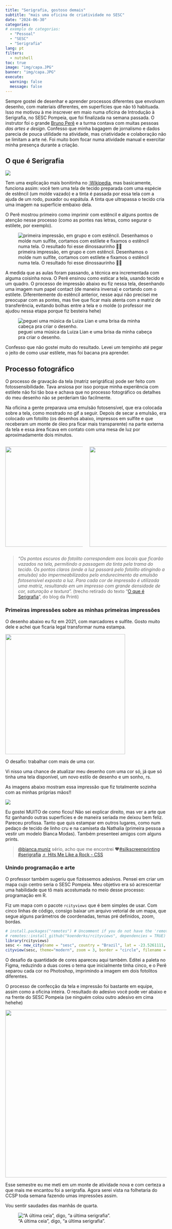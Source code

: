 ```yaml
---
title: "Serigrafia, gostoso demais"
subtitle: "mais uma oficina de criatividade no SESC"
date: "2024-06-30"
categories: 
# exemplo de categorias:
  - "Pessoal"
  - "SESC"
  - "Serigrafia"
lang: pt
filters:
  - nutshell
toc: true 
image: "img/capa.JPG"
banner: "img/capa.JPG"
execute: 
  warning: false
  message: false
---
```


Sempre gostei de desenhar e aprender processos diferentes que envolvam desenho, com materiais diferentes, em superfícies que não tô habituada. Isso me motivou à me inscrever em maio numa oficina de Introdução à Serigrafia, no SESC Pompeia, que foi finalizada na semana passada. O instrutor foi o grande [Bruno Perê](https://www.instagram.com/perepecias/) e a turma contava com muitas pessoas *das artes e design*. Confesso que minha bagagem de jornalismo e dados parecia de pouca utilidade na atividade, mas criatividade e colaboração não se limitam a arte né. Foi muito bom focar numa atividade manual e exercitar minha presença durante a criação.

## O que é Serigrafia

[![](https://image.isu.pub/150518213845-3587300cbb845600744608a26e9d0e0f/jpg/page_1.jpg){fig-align="center"}](https://issuu.com/thiagoalvesdias/docs/serigrafia_como_funciona)

Tem uma explicação mais bonitinha no [:Wikipedia](https://pt.wikipedia.org/wiki/Serigrafia), mas basicamente, funciona assim: você tem uma tela de tecido preparada com uma espécie de estêncil (um molde vazado) e a tinta é passada por essa tela com a ajuda de um rodo, puxador ou espátula. A tinta que ultrapassa o tecido cria uma imagem na superfície embaixo dela.

O Perê mostrou primeiro como imprimir com estêncil e alguns pontos de atenção nesse processo (como as pontes nas letras, como segurar o estilete, por exemplo).

![primeira impressão, em grupo e com estêncil. Desenhamos o molde num sulfite, cortamos com estilete e fixamos o estêncil numa tela. O resultado foi esse dinossaurinho 🦖💩](img/collage1.png){fig-align="center"}

A medida que as aulas foram passando, a técnica era incrementada com alguma coisinha nova. O Perê ensinou como esticar a tela, usando tecido e um quadro. O processo de impressão abaixo eu fiz nessa tela, desenhando uma imagem num papel contact (de maneira inversa) e cortando com o estilete. Diferentemente do estêncil anterior, nesse aqui não precisei me preocupar com as pontes, mas tive que ficar mais atenta com a matriz de transferência, evitando bolhas entre a tela e o molde (o professor me ajudou nessa etapa porque fiz besteira hehe)

![peguei uma música da Luiza Lian e uma brisa da minha cabeça pra criar o desenho.](img/collage2.png){fig-align="center"}

Confesso que não gostei muito do resultado. Levei um tempinho até pegar o jeito de como usar estilete, mas foi bacana pra aprender.

## Processo fotográfico

O processo de gravação da tela (matriz serigráfica) pode ser feito com fotossensibilidade. Tava ansiosa por isso porque minha experiência com estilete não foi tão boa e achava que no processo fotográfico os detalhes do meu desenho não se perderiam tão facilmente.

Na oficina a gente preparava uma emulsão fotosensível, que era colocada sobre a tela, como mostrado no gif a seguir. Depois de secar a emulsão, era colocado um fotolito (os desenhos abaixo, impressos em sulfite e que receberam um monte de óleo pra ficar mais transparente) na parte externa da tela e essa área ficava em contato com uma mesa de luz por aproximadamente dois minutos.

::: columns
::: {.column width="50%"}
![](img/202406301503.gif){fig-align="center" width="312"}
:::

::: {.column width="50%"}
![](img/fotolito.JPG){fig-align="center" width="312"}
:::
:::

> *"Os pontos escuros do fotolito correspondem aos locais que ficarão vazados na tela, permitindo a passagem da tinta pela trama do tecido. Os pontos claros (onde a luz passará pelo fotolito atingindo a emulsão) são impermeabilizados pelo endurecimento da emulsão fotosensível exposta a luz. Para cada cor de impressão é utilizada uma matriz, resultando em um impresso com grande densidade de cor, saturação e textura".* (trecho retirado do texto "[O que é Serigrafia](https://www.printi.com.br/blog/o-que-e-serigrafia)", do blog da Printi)

### Primeiras impressões sobre as minhas primeiras impressões

O desenho abaixo eu fiz em 2021, com marcadores e sulfite. Gosto muito dele e achei que ficaria legal transformar numa estampa.

![](images/sketch (83).jpg){fig-align="center" width="374"}

O desafio: trabalhar com mais de uma cor.

Vi nisso uma chance de atualizar meu desenho com uma cor só, já que só tinha uma tela disponível, um novo estilo de desenho e um sonho, rs.

As imagens abaixo mostram essa impressão que fiz totalmente sozinha com as minhas próprias mãos!!

![](img/collage4.png){fig-align="center"}

Eu gostei MUITO de como ficou! Não sei explicar direito, mas ver a arte que fiz ganhando outras superfícies e de maneira seriada me deixou bem feliz. Pareceu profissa. Tanto que quis estampar em outros lugares, como num pedaço de tecido de linho cru e na camiseta da Nathalia (primeira pessoa a vestir um modelo Bianca Modas). Também presenteei amigos com alguns prints.

```{=html}
<blockquote class="tiktok-embed" cite="https://www.tiktok.com/@bianca.muniz/video/7382979375932738821" data-video-id="7382979375932738821" style="max-width: 605px;min-width: 325px;" > <section> <a target="_blank" title="@bianca.muniz" href="https://www.tiktok.com/@bianca.muniz?refer=embed">@bianca.muniz</a> sério, acho que me encontrei ❤️<a title="silkscreenprinting" target="_blank" href="https://www.tiktok.com/tag/silkscreenprinting?refer=embed">#silkscreenprinting</a> <a title="serigrafia" target="_blank" href="https://www.tiktok.com/tag/serigrafia?refer=embed">#serigrafia</a> <a target="_blank" title="♬ Hits Me Like a Rock - CSS" href="https://www.tiktok.com/music/Hits-Me-Like-a-Rock-6777759806062069761?refer=embed">♬ Hits Me Like a Rock - CSS</a> </section> </blockquote> <script async src="https://www.tiktok.com/embed.js"></script>
```
### Unindo programação e arte

O professor também sugeriu que fizéssemos adesivos. Pensei em criar um mapa cujo centro seria o SESC Pompeia. Meu objetivo era só acrescentar uma habilidade que tô mais acostumada no meio desse processo: programação em R.

Fiz um mapa com o pacote `rcityviews` que é bem simples de usar. Com cinco linhas de código, consigo baixar um arquivo vetorial de um mapa, que segue alguns parâmetros de coordenadas, temas pré definidos, zoom, bordas.

``` r
# install.packages("remotes") # Uncomment if you do not have the 'remotes' package installed
# remotes::install_github("koenderks/rcityviews", dependencies = TRUE) # Uncomment if you do not have the 'rcityviews' package installed
library(rcityviews)
sesc <- new_city(name = "sesc", country = "Brazil", lat = -23.5261111, long = -46.6833333)
cityview(sesc, theme="modern", zoom = 3, border = "circle", filename = "sescpompeia.svg") 
```

O desafio da quantidade de cores apareceu aqui também. Editei a paleta no Figma, reduzindo a duas cores o tema que inicialmente tinha cinco, e o Perê separou cada cor no Photoshop, imprimindo a imagem em dois fotolitos diferentes.

O processo de confecção da tela e impressão foi bastante em equipe, assim como a oficina inteira. O resultado do adesivo você pode ver abaixo e na frente do SESC Pompeia (se ninguém colou outro adesivo em cima hehehe)

![](img/collage5.png){fig-align="center" width="522"}

Esse semestre eu me meti em um monte de atividade nova e com certeza a que mais me encantou foi a serigrafia. Agora serei vista na folhetaria do CCSP toda semana fazendo umas impressões assim.

Vou sentir saudades das manhãs de quarta.

!["A última ceia", digo, "a última serigrafia".](img/turma2.jpg){fig-align="center"}
